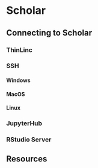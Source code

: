# Scholar {#scholar}

## Connecting to Scholar {#connecting-to-scholar}

### ThinLinc {#connecting-with-thinlinc}

### SSH {#connecting-with-ssh}

#### Windows {#connecting-to-scholar-ssh-windows}

#### MacOS {#connecting-to-scholar-ssh-macos}

#### Linux {#connecting-to-scholar-ssh-linux}

### JupyterHub {#jupyterhub}

### RStudio Server {#rstudio-server}

## Resources {#scholar-resources}